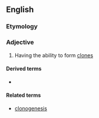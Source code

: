 ==English==

===Etymology===
{{confix|en|clono|genic}}

===Adjective===
{{en-adj}}

# Having the ability to form [[clone]]s

====Derived terms====
* {{l|en|clonogenicity}}

====Related terms====
* [[clonogenesis]]